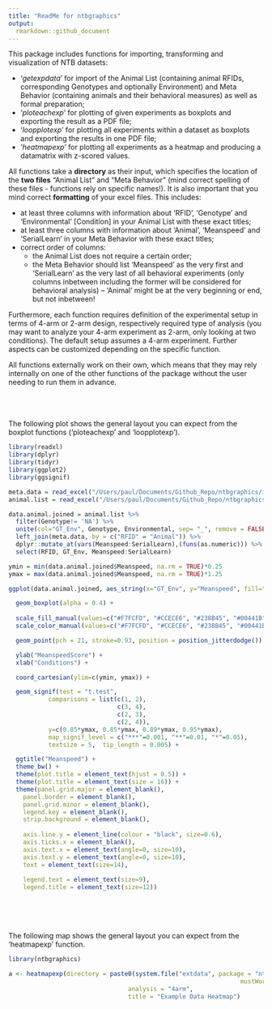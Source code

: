 ```yaml
---
title: "ReadMe for ntbgraphics"
output:
  rmarkdown::github_document
---
```


This package includes functions for importing, transforming and visualization of NTB datasets:

  - '*getexpdata*' for import of the Animal List (containing animal RFIDs, corresponding Genotypes and optionally Environment) and Meta Behavior (containing animals and their behavioral measures) as well as formal preparation;
  - '*ploteachexp*' for plotting of given experiments as boxplots and exporting the result as a PDF file;
  - '*loopplotexp*' for plotting all experiments within a dataset as boxplots and exporting the results in one PDF file;
  - '*heatmapexp*' for plotting all experiments as a heatmap and producing a datamatrix with z-scored values.
  
All functions take a **directory** as their input, which specifies the location of the **two files** "Animal List" and "Meta Behavior" (mind correct spelling of these files - functions rely on specific names!). 
It is also important that you mind correct **formatting** of your excel files. This includes:

  - at least three columns with information about 'RFID', 'Genotype' and 'Environmental' [Condition] in your Animal List with these exact titles;
  - at least three columns with information about 'Animal', 'Meanspeed'	and	'SerialLearn' in your Meta Behavior with these exact titles;
  - correct order of columns: 
    - the Animal List does not require a certain order;
    - the Meta Behavior should list 'Meanspeed' as the very first and 'SerialLearn' as the very last of all behavioral experiments (only columns inbetween including the former will be considered for behavioral analysis) -- 'Animal' might be at the very beginning or end, but not inbetween!
\   

Furthermore, each function requires definition of the experimental setup in terms of 4-arm or 2-arm design, respectively required type of analysis (you may want to analyze your 4-arm experiment as 2-arm, only looking at two conditions). The default setup assumes a 4-arm experiment. Further aspects can be customized depending on the specific function.

All functions externally work on their own, which means that they may rely internally on one of the other functions of the package without the user needing to run them in advance.  
\
\
\   

The following plot shows the general layout you can expect from the boxplot functions ('ploteachexp' and 'loopplotexp').
\   

``` r

library(readxl)
library(dplyr)
library(tidyr)
library(ggplot2)
library(ggsignif)

meta.data = read_excel("/Users/paul/Documents/Github_Repo/ntbgraphics/inst/extdata/Meta Behavior.xlsx")
animal.list = read_excel("/Users/paul/Documents/Github_Repo/ntbgraphics/inst/extdata/Animal List.xlsx")

data.animal.joined = animal.list %>%
  filter(Genotype!= 'NA') %>%
  unite(col="GT_Env", Genotype, Environmental, sep= "_", remove = FALSE) %>%
  left_join(meta.data, by = c("RFID" = "Animal")) %>%
  dplyr::mutate_at(vars(Meanspeed:SerialLearn),(funs(as.numeric))) %>%
  select(RFID, GT_Env, Meanspeed:SerialLearn)

ymin = min(data.animal.joined$Meanspeed, na.rm = TRUE)*0.25
ymax = max(data.animal.joined$Meanspeed, na.rm = TRUE)*1.25

ggplot(data.animal.joined, aes_string(x="GT_Env", y="Meanspeed", fill="GT_Env")) +

  geom_boxplot(alpha = 0.4) +
  
  scale_fill_manual(values=c("#F7FCFD", "#CCECE6", "#238B45", "#00441B")) +
  scale_color_manual(values=c("#F7FCFD", "#CCECE6", "#238B45", "#00441B")) +

  geom_point(pch = 21, stroke=0.93, position = position_jitterdodge()) +

  ylab("MeanspeedScore") +
  xlab("Conditions") +

  coord_cartesian(ylim=c(ymin, ymax)) +

  geom_signif(test = "t.test",  
           comparisons = list(c(1, 2),
                              c(3, 4),
                              c(2, 3),
                              c(2, 4)), 
           y=c(0.85*ymax, 0.85*ymax, 0.89*ymax, 0.95*ymax), 
           map_signif_level = c("***"=0.001, "**"=0.01, "*"=0.05), 
           textsize = 5,  tip_length = 0.005) +

  ggtitle("Meanspeed") +
  theme_bw() +
  theme(plot.title = element_text(hjust = 0.5)) +
  theme(plot.title = element_text(size = 16)) +
  theme(panel.grid.major = element_blank(),
    panel.border = element_blank(),
    panel.grid.minor = element_blank(),
    legend.key = element_blank(),
    strip.background = element_blank(),
    
    axis.line.y = element_line(colour = "black", size=0.6),
    axis.ticks.x = element_blank(),
    axis.text.x = element_text(angle=0, size=10),
    axis.text.y = element_text(angle=0, size=10),
    text = element_text(size=14),
    
    legend.text = element_text(size=9),
    legend.title = element_text(size=12))
```
\
\
\   

The following map shows the general layout you can expect from the 'heatmapexp' function.
\   

``` r

library(ntbgraphics)

a <- heatmapexp(directory = paste0(system.file("extdata", package = "ntbgraphics",
                                                                mustWork = T),"/"),
                                 analysis = "4arm",
                                 title = "Example Data Heatmap")
```
